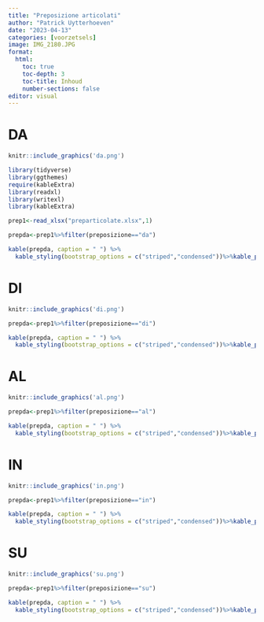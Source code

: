 ```yaml
---
title: "Preposizione articolati"
author: "Patrick Uytterhoeven"
date: "2023-04-13"
categories: [voorzetsels]
image: IMG_2180.JPG
format:
  html:
    toc: true
    toc-depth: 3
    toc-title: Inhoud
    number-sections: false
editor: visual
---
```

# DA

```r
knitr::include_graphics('da.png')
```


```r
library(tidyverse)
library(ggthemes)
require(kableExtra)
library(readxl)
library(writexl)
library(kableExtra)

```



```r
prep1<-read_xlsx("preparticolate.xlsx",1)
```

```r
prepda<-prep1%>%filter(preposizione=="da")
```

```r
kable(prepda, caption = " ") %>%
  kable_styling(bootstrap_options = c("striped","condensed"))%>%kable_paper("hover", full_width = F)
```

# DI

```r
knitr::include_graphics('di.png')
```

```r
prepda<-prep1%>%filter(preposizione=="di")
```

```r
kable(prepda, caption = " ") %>%
  kable_styling(bootstrap_options = c("striped","condensed"))%>%kable_paper("hover", full_width = F)
```

# AL

```r
knitr::include_graphics('al.png')
```


```r
prepda<-prep1%>%filter(preposizione=="al")
```

```r
kable(prepda, caption = " ") %>%
  kable_styling(bootstrap_options = c("striped","condensed"))%>%kable_paper("hover", full_width = F)
```


# IN


```r
knitr::include_graphics('in.png')
```


```r
prepda<-prep1%>%filter(preposizione=="in")
```

```r
kable(prepda, caption = " ") %>%
  kable_styling(bootstrap_options = c("striped","condensed"))%>%kable_paper("hover", full_width = F)
```

# SU


```r
knitr::include_graphics('su.png')
```


```r
prepda<-prep1%>%filter(preposizione=="su")
```

```r
kable(prepda, caption = " ") %>%
  kable_styling(bootstrap_options = c("striped","condensed"))%>%kable_paper("hover", full_width = F)
```
